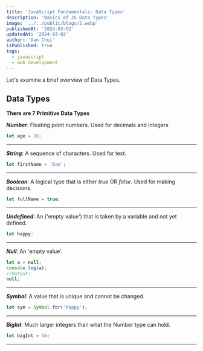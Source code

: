 ```yaml
---
title: 'JavaScript Fundamentals: Data Types'
description: 'Basics of JS Data Types'
image: '../../public/blogs/2.webp'
publishedAt: '2024-03-02'
updatedAt: '2024-03-02'
author: 'Dan Chui'
isPublished: true
tags:
  - javascript
  - web development
---
```


Let's examine a brief overview of Data Types.

## Data Types

**There are 7 Primitive Data Types**

_**Number**_: Floating point numbers. Used for decimals and integers

```js
let age = 28;
```

---

_**String**_: A sequence of characters. Used for text.

```js
let firstName = 'Dan';
```

---

_**Boolean**_: A logical type that is either _true_ OR _false_. Used for making decisions.

```js
let fullName = true;
```

---

_**Undefined**_: An ('empty value') that is taken by a variable and not yet defined.

```js
let happy;
```

---

_**Null**_: An 'empty value'.

```js
let a = null;
console.log(a);
//Output:
null;
```

---

_**Symbol**_: A value that is unique and cannot be changed.

```js
let sym = Symbol.for('happy');
```

---

_**BigInt**_: Much larger integers than what the Number type can hold.

```js
let bigInt = 1n;
```

---

